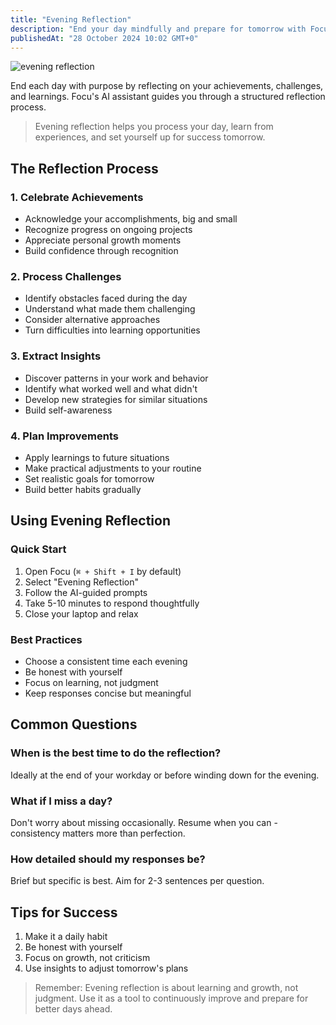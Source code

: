 ```yaml
---
title: "Evening Reflection"
description: "End your day mindfully and prepare for tomorrow with Focu's Evening Reflection"
publishedAt: "28 October 2024 10:02 GMT+0"
---
```


![evening reflection](/images/features/evening-reflection.png)

End each day with purpose by reflecting on your achievements, challenges, and learnings. Focu's AI assistant guides you through a structured reflection process.

> Evening reflection helps you process your day, learn from experiences, and set yourself up for success tomorrow.

## The Reflection Process

### 1. Celebrate Achievements
- Acknowledge your accomplishments, big and small
- Recognize progress on ongoing projects
- Appreciate personal growth moments
- Build confidence through recognition

### 2. Process Challenges
- Identify obstacles faced during the day
- Understand what made them challenging
- Consider alternative approaches
- Turn difficulties into learning opportunities

### 3. Extract Insights
- Discover patterns in your work and behavior
- Identify what worked well and what didn't
- Develop new strategies for similar situations
- Build self-awareness

### 4. Plan Improvements
- Apply learnings to future situations
- Make practical adjustments to your routine
- Set realistic goals for tomorrow
- Build better habits gradually

## Using Evening Reflection

### Quick Start
1. Open Focu (`⌘ + Shift + I` by default)
2. Select "Evening Reflection"
3. Follow the AI-guided prompts
4. Take 5-10 minutes to respond thoughtfully
5. Close your laptop and relax

### Best Practices
- Choose a consistent time each evening
- Be honest with yourself
- Focus on learning, not judgment
- Keep responses concise but meaningful

## Common Questions

### When is the best time to do the reflection?

Ideally at the end of your workday or before winding down for the evening.

### What if I miss a day?

Don't worry about missing occasionally. Resume when you can - consistency matters more than perfection.

### How detailed should my responses be?

Brief but specific is best. Aim for 2-3 sentences per question.

## Tips for Success

1. Make it a daily habit
2. Be honest with yourself
3. Focus on growth, not criticism
4. Use insights to adjust tomorrow's plans

> Remember: Evening reflection is about learning and growth, not judgment. Use it as a tool to continuously improve and prepare for better days ahead.
